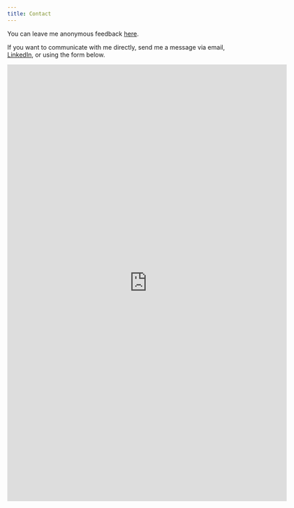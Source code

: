 ```yaml
---
title: Contact
---
```


You can leave me anonymous feedback [here](https://www.admonymous.co/forrestcrawford). 

If you want to communicate with me directly, send me a message via email, [LinkedIn](https://www.linkedin.com/in/forrest-w-crawford/), or using the form below. 


<iframe src="https://docs.google.com/forms/d/e/1FAIpQLSeYoV5S0wBY4BnaFWk60gnlt0jzgj-sQcF5rPqfFJuWQ9vCHQ/viewform?embedded=true" width="640" height="1000" frameborder="0" marginheight="0" marginwidth="0">Loading…</iframe>





